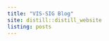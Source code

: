 ```yaml
---
title: "VIS-SIG Blog"
site: distill::distill_website
listing: posts
---
```

<!-- library(distill); create_post("Wonderful Wednesdays August 2020") -->